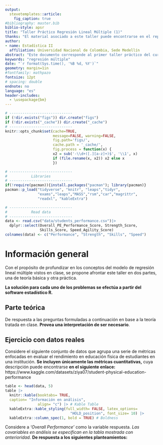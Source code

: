 ```yaml
---
output: 
  stevetemplates::article:
    fig_caption: true
#bibliography: master.bib
biblio-style: apsr
title: "Taller Práctico Regresión Lineal Múltiple (1)"
thanks: "El material asociado a este taller puede encontrarse en el repositorio del curso, **(https://github.com/Itsssach/Estadistica-II)**"
author:
- name: Estadística II
  affiliation: Universidad Nacional de Colombia, Sede Medellín
abstract: "Este documento corresponde al primer taller práctico del curso de **Estadística II** para la *Universidad Nacional de Colombia*, Sede Medellín, en el periodo 2025 - 1. Se brinda una introducción al análisis de regresión. El enfoque de este taller está la comprensión del modelo de regresión lineal múltiple a nivel matricial. **Monitor:** *Santiago Carmona Hincapié.*"
keywords: "regresión múltiple"
date: "`r format(Sys.time(), '%B %d, %Y')`"
geometry: margin=1in
#fontfamily: mathpazo
fontsize: 12pt
# spacing: double
endnote: no
language: "es"
header-includes:
  - \usepackage{bm}
---
```


```r
# -----------------------------
if (!dir.exists("figs")) dir.create("figs")
if (!dir.exists("_cache")) dir.create("_cache")
# -----------------------------
knitr::opts_chunk$set(cache=TRUE,
                      message=FALSE, warning=FALSE,
                      fig.path='figs/',
                      cache.path = '_cache/',
                      fig.process = function(x) {
                      x2 = sub('-\\d+([.][a-z]+)$', '\\1', x)
                      if (file.rename(x, x2)) x2 else x
                      })
```

```r
# -----------------------------
#           Libraries
# -----------------------------
if(!require(pacman)){install.packages("pacman"); library(pacman)}
pacman::p_load("tidyverse", "knitr", "leaps","tidyr",
               "exams","leaps","MASS","rsm","car","magrittr",
               "readxl", "kableExtra")
```

```r
# -----------------------------
#           Read data
# -----------------------------
data <- read.csv("data/students_performance.csv")|> 
  dplyr::select(Overall_PE_Performance_Score, Strength_Score, 
                Skills_Score, Speed_Agility_Score)
colnames(data) <- c("Performance", "Strength", "Skills", "Speed")
```

# Información general

Con el propósito de profundizar en los conceptos del modelo de regresión lineal múltiple vistos en clase, se propone afrontar este taller en dos partes, una de teoría básica y otra práctica.

**La solución para cada uno de los problemas se efectúa a partir del software estadístico R.**

## Parte teórica

De respuesta a las preguntas formuladas a continuación en base a la teoría tratada en clase. **Provea una interpretación de ser necesario**.

\begin{enumerate}
  \item Considere el siguiente modelo de regresión lineal múltiple con $k$ variables regresoras, $p = (k+1)$ parámetros asociados $Y_{i} = \beta_{0} + \beta_{1}X_{i1}+ \beta_{2}X_{i2} + ... + \beta_{k}X_{ik} + \varepsilon_{i}, \varepsilon_{i} \overset{iid}{\sim} N(0, \sigma^{2})$. 
  \begin{itemize}
    \item (a) Escriba el modelo de forma matricial junto con sus supuestos. \textbf{Especifique las dimensiones de cada componente}.
    \item (b) Demuestre que el estimador $\bm{\hat{\beta}}$ que se obtiene a través del método de mínimos cuadrados es un estimador insesgado para $\bm{\beta}$. Analice $\bm{\hat{\beta}}$.  
  \end{itemize}
  \item Determine el valor de verdad de las siguientes afirmaciones.
  \begin{itemize}
    \item (a) Los modelos de regresión múltiple $(1). \text{Y}_{i}= \beta_{0} + \sum_{j = 1}^{k} \beta_{j} (X_{ij})^{1/2} + \varepsilon_{i}; (2). \text{ln}(\text{Y}_{i})= \beta_{0}+ \sum_{j = 1}^{k}\beta_{j} \text{ln}(X_{ij}) + \varepsilon_{i}; \varepsilon_{i} \overset{iid}{\sim} N(0, \sigma^{2})$ no son modelos lineales, puesto que se altera la forma de la superficie de respuesta.
    \item (b) Bajo los supuestos del modelo de regresión lineal múltiple, $\varepsilon_{i} \overset{iid}{\sim} N(0, \sigma^{2})$, el estimador para los parámetros $\bm{\hat{\beta}}$ obtenido a través del método de mínimos cuadrados ordinarios es el mismo que el de máxima verosimilitud, así como para la varianza $\hat{\sigma}^{2}$. \textbf{Explique}.
    \item (c) Se requiere que la matriz $\mathbf{(X^{t}X)}$ sea singular. Además, la matriz $\mathbf{H}$ es simétrica e idempotente, al igual que $\mathbf{(I_{n} - H)}$.
    \item (d) La matriz de varianzas- covarianzas siempre es simétrica respecto a su diagonal principal, además, siempre tiene unos en su diagonal principal.
    \item (e) El parámetro $\beta_{0}$, como la respuesta media de $Y$ es únicamente interpretable si el conjunto de observaciones $(X_{1}, X_{2}, ..., X_{k}) = (0, 0, ..., 0)$ está incluido en el rango experimental. 
    \item (f) Los parámetros $\beta_{j}, j = 1, ..., k$ indican el cambio en la respuesta media de $Y$ por unidad de incremento en la respectiva variable $X_{j}$.
  \end{itemize}
\end{enumerate}

## Ejercicio con datos reales

Considere el siguiente conjunto de datos que agrupa una serie de métricas enfocadas en evaluar el rendimiento en educación física de estudiantes en una institución. **Se incluyen únicamente las métricas cuantitativas,** cuya descripción puede encontrarse **en el siguiente enlace:** https://www.kaggle.com/datasets/ziya07/student-physical-education-performance

```r
table <- head(data, 5)
table |> 
  knitr::kable(booktabs= TRUE, 
  caption= "Información en análisis", 
               align= "c") |> # Kable Table
  kableExtra::kable_styling(full_width= FALSE, latex_options= 
                              "HOLD_position", font_size= 10) |> 
  kableExtra::column_spec(1, bold = TRUE) # Boldness
```

Considere a *'Overall Performance'* como la variable respuesta. *Las covariables en análisis se especifican en la tabla mostrada con anterioridad.* **De respuesta a los siguientes planteamientos:**

\begin{enumerate}
\item Determine cuál es la matriz de diseño ($\mathbf{X}$) para este problema en específico. Calcule el vector de parámetros estimados $\bm{\hat{\beta}}$. Brinde una interpretación adecuada.
\item Calcule la estimación de la respuesta media $\bm{\hat{y}}$.
\item Calcule el vector de los errores estimados $\bm{\hat{\varepsilon}}$.
\item Construya el valor de la estimación para la varianza $\hat{\sigma}^{2}$.
\end{enumerate}

```{=html}
<!--
# References
\setlength{\parindent}{-0.2in}
\setlength{\leftskip}{0.2in}
\setlength{\parskip}{8pt}
\vspace*{-0.2in}
\noindent
-->
```
